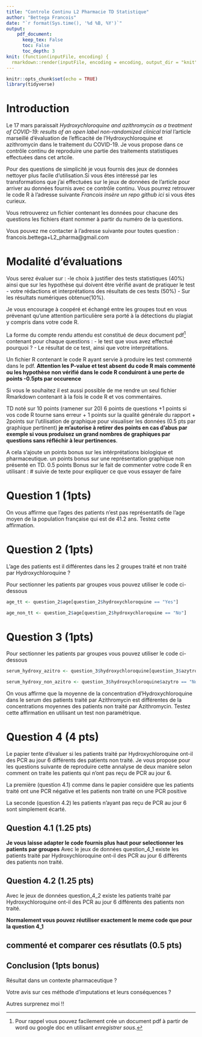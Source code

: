 ```yaml
---
title: "Controle Continu L2 Pharmacie TD Statistique"
author: "Bettega Francois"
date: "`r format(Sys.time(), '%d %B, %Y')`"
output:  
    pdf_document: 
      keep_tex: False
      toc: False
      toc_depth: 3
knit: (function(inputFile, encoding) {
  rmarkdown::render(inputFile, encoding = encoding, output_dir = "knit") })
---
```



```r
knitr::opts_chunk$set(echo = TRUE)
library(tidyverse)
```


# Introduction
Le 17 mars paraissait *Hydroxychloroquine and azithromycin as a treatment of COVID-19: results of an open label non-randomized clinical trial* l'article marseillé d'évaluation de l'efficacité de l'Hydroxychloroquine et azithromycin dans le traitement du COVID-19. 
Je vous propose dans ce contrôle continu de reproduire une partie des traitements statistiques effectuées dans cet artcile.


Pour des questions de simplicité je vous fournis des jeux de données nettoyer plus facile d'utilisation.Si vous êtes intéressé par les transformations que j'ai effectuées sur le jeux de données de l'article pour arriver au données fournis avec ce contrôle continu. Vous pourrez retrouver le code R à l'adresse suivante *Francois insère un repo github ici* si vous êtes curieux.

Vous retrouverez un fichier contenant les données pour chacune des questions les fichiers étant nommer à partir du numéro de la questions.

Vous pouvez me contacter à l'adresse suivante pour toutes question : francois.bettega+L2_pharma@gmail.com



# Modalité d'évaluations  

Vous serez évaluer sur :
    -le choix à justifier des tests statistiques (40%) ainsi que sur les hypothèse qui doivent être vérifié avant de pratiquer le test
    - votre rédactions et interprétations des résultats de ces tests (50%) 
    - Sur les résultats numériques obtenue(10%). 
    
Je vous encourage à coopéré et échangé entre les groupes tout en vous prévenant qu'une attention particulière sera porté à la détections du plagiat y compris dans votre code R. 

La forme du compte rendu attendu est constitué de deux document pdf[^1] contenant pour chaque questions : 
    - le test que vous avez effectué pourquoi ?
    - Le résultat de ce test, ainsi que votre interprétations.
    
[^1]: Pour rappel vous pouvez facilement crée un document pdf à partir de word ou google doc en utilisant *enregistrer sous*.

Un fichier R contenant le code R ayant servie à produire les test commenté dans le pdf. 
**Attention les P-value et test absent du code R mais commenté ou les hypothèse non vérifié dans le code R conduiront à une perte de points -0.5pts par occurence**

Si vous le souhaitez il est aussi possible de me rendre un seul fichier Rmarkdown contenant à la fois le code R et vos commentaires.  

TD noté sur 10 points (ramener sur 20)  6 points de questions +1 points si vos code R tourne sans erreur + 1 points sur la qualité générale du rapport + 2points sur l'utilisation de graphique pour visualiser les données (0.5 pts par graphique pertinent) **je m'autorise à retirer des points en cas d'abus par exemple si vous produisez un grand nombres de graphiques par questions sans réfléchir à leur pertinences**.


A cela s'ajoute un points bonus sur les intérprétations biologique et pharmaceutique.
un points bonus sur une représentation graphique non présenté en TD.
0.5 points Bonus sur le fait de commenter votre code R en utilisant : \# suivie de texte pour expliquer ce que vous essayer de faire


# Question 1 (1pts)


On vous affirme que l'ages des patients n'est pas représentatifs de l'age moyen de la population française qui est de 41.2 ans. Testez cette affirmation.

# Question 2 (1pts)

L'age des patients est il différentes dans les 2 groupes traité et non traité par Hydroxychloroquine ?  

Pour sectionner les patients par groupes vous pouvez utiliser le code ci-dessous
```r
age_tt <- question_2$age[question_2$hydroxychloroquine == "Yes"]

age_non_tt <- question_2$age[question_2$hydroxychloroquine == "No"]
```


# Question 3 (1pts)  

Pour sectionner les patients par groupes vous pouvez utiliser le code ci-dessous
```r
serum_hydroxy_azitro <- question_3$hydroxychloroquine[question_3$azytro == "Yes"]

serum_hydroxy_non_azitro <- question_3$hydroxychloroquine$azytro == "No"]
```
On vous affirme que la moyenne de la concentration d'Hydroxychloroquine dans le serum des patients traité par Azithromycin est différentes de la concentrations moyennes des patients non traité par Azithromycin. Testez cette affirmation en utilisant un test non paramétrique.  







# Question 4 (4 pts)

Le papier tente d'évaluer si les patients traité par Hydroxychloroquine ont-il des PCR au jour 6 différents des patients non traité. Je vous propose pour les questions suivante de reproduire cette annalyse de deux manière selon comment on traite les patients qui n'ont pas reçu de PCR au jour 6.

La première (question 4.1) comme dans le papier considère que les patients traité ont une PCR négative et les patients non traité on une PCR positive

La seconde (question 4.2) les patients n'ayant pas reçu de PCR au jour 6 sont simplement écarté.


## Question 4.1 (1.25 pts)
**Je vous laisse adapter le code fournis plus haut pour selectionner les patients par groupes**
Avec le jeux de données question_4_1 existe les patients traité par Hydroxychloroquine ont-il des PCR au jour 6 différents des patients non traité. 

## Question 4.2 (1.25 pts)
Avec le jeux de données question_4_2 existe les patients traité par Hydroxychloroquine ont-il des PCR au jour 6 différents des patients non traité. 

**Normalement vous pouvez réutiliser exactement le meme code que pour la question 4_1**



## commenté et comparer ces résutlats (0.5 pts)

## Conclusion (1pts bonus)

Résultat dans un contexte pharmaceutique ?

Votre avis sur ces méthode d'imputations et leurs conséquences ?

Autres surprenez moi !!

